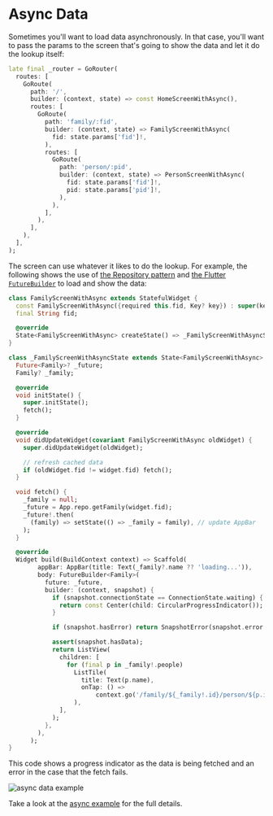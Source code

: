 # Async Data

Sometimes you'll want to load data asynchronously. In that case, you'll want to
pass the params to the screen that's going to show the data and let it do the
lookup itself:

```dart
late final _router = GoRouter(
  routes: [
    GoRoute(
      path: '/',
      builder: (context, state) => const HomeScreenWithAsync(),
      routes: [
        GoRoute(
          path: 'family/:fid',
          builder: (context, state) => FamilyScreenWithAsync(
            fid: state.params['fid']!,
          ),
          routes: [
            GoRoute(
              path: 'person/:pid',
              builder: (context, state) => PersonScreenWithAsync(
                fid: state.params['fid']!,
                pid: state.params['pid']!,
              ),
            ),
          ],
        ),
      ],
    ),
  ],
);
```

The screen can use whatever it likes to do the lookup. For example, the
following shows the use of [the Repository
pattern](https://martinfowler.com/eaaCatalog/repository.html) and [the Flutter
`FutureBuilder`](https://api.flutter.dev/flutter/widgets/FutureBuilder-class.html)
to load and show the data:

```dart
class FamilyScreenWithAsync extends StatefulWidget {
  const FamilyScreenWithAsync({required this.fid, Key? key}) : super(key: key);
  final String fid;

  @override
  State<FamilyScreenWithAsync> createState() => _FamilyScreenWithAsyncState();
}

class _FamilyScreenWithAsyncState extends State<FamilyScreenWithAsync> {
  Future<Family>? _future;
  Family? _family;

  @override
  void initState() {
    super.initState();
    fetch();
  }

  @override
  void didUpdateWidget(covariant FamilyScreenWithAsync oldWidget) {
    super.didUpdateWidget(oldWidget);

    // refresh cached data
    if (oldWidget.fid != widget.fid) fetch();
  }

  void fetch() {
    _family = null;
    _future = App.repo.getFamily(widget.fid);
    _future!.then(
      (family) => setState(() => _family = family), // update AppBar
    );
  }

  @override
  Widget build(BuildContext context) => Scaffold(
        appBar: AppBar(title: Text(_family?.name ?? 'loading...')),
        body: FutureBuilder<Family>(
          future: _future,
          builder: (context, snapshot) {
            if (snapshot.connectionState == ConnectionState.waiting) {
              return const Center(child: CircularProgressIndicator());
            }

            if (snapshot.hasError) return SnapshotError(snapshot.error!);

            assert(snapshot.hasData);
            return ListView(
              children: [
                for (final p in _family!.people)
                  ListTile(
                    title: Text(p.name),
                    onTap: () =>
                        context.go('/family/${_family!.id}/person/${p.id}'),
                  ),
              ],
            );
          },
        ),
      );
}
```

This code shows a progress indicator as the data is being fetched and an error
in the case that the fetch fails. 

![async data example](/images/async.gif)

Take a look at the [async
example](https://github.com/csells/go_router/blob/master/example/lib/async_data.dart)
for the full details.